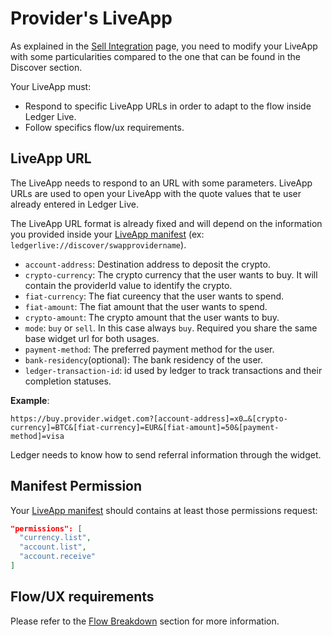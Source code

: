 
# Provider's LiveApp

As explained in the [Sell Integration](../sell) page, you need to modify your LiveApp with some particularities compared to the one that can be found in the Discover section.

Your LiveApp must: 
  - Respond to specific LiveApp URLs in order to adapt to the flow inside Ledger Live.
  - Follow specifics flow/ux requirements.


## LiveApp URL

The LiveApp needs to respond to an URL with some parameters. LiveApp URLs are used to open your LiveApp with the quote values that te user already entered in Ledger Live.

The LiveApp URL format is already fixed and will depend on the information you provided inside your [LiveApp manifest](../../../../APIs/wallet-api/appendix/manifest) (ex: `ledgerlive://discover/swapprovidername`).


  * `account-address`: Destination address to deposit the crypto.
  * `crypto-currency`: The crypto currency that the user wants to buy. It will contain the providerId value to identify the crypto.
  * `fiat-currency`: The fiat cureency that the user wants to spend.
  * `fiat-amount`: The fiat amount that the user wants to spend.
  * `crypto-amount`: The crypto amount that the user wants to buy.
  * `mode`: `buy` or `sell`. In this case always `buy`. Required you share the same base widget url for both usages.
  * `payment-method`: The preferred payment method for the user.
  * `bank-residency`(optional): The bank residency of the user.
  * `ledger-transaction-id`: id used by ledger to track transactions and their completion statuses.

__Example__:
```
https://buy.provider.widget.com?[account-address]=x0…&[crypto-currency]=BTC&[fiat-currency]=EUR&[fiat-amount]=50&[payment-method]=visa
```


<Callout type="info" emoji="👉">
  Ledger needs to know how to send referral information through the widget.
</Callout>


## Manifest Permission
Your [LiveApp manifest](../../../../APIs/wallet-api/appendix/manifest) should contains at least those permissions request:
```json copy
"permissions": [
  "currency.list",
  "account.list",
  "account.receive"
]
```

## Flow/UX requirements

Please refer to the [Flow Breakdown](../swap/flow) section for more information. 